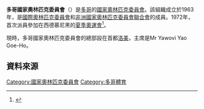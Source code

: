 {{Infobox National Olympic Committee
| title = 多哥國家奧林匹克委員會
| logo = 
| 國家或地區 = TOG
| 國家或地區編碼 = TOG
| 成立日期 = 1963年
| 加入國際奧委會 = 1965年
| 所屬成員 = [[非洲國家奧林匹克委員會聯合會|非洲國家奧林匹克委員會聯合會]]
| 總部 = 多哥[[洛美|洛美]]
| 會長 = Mr Yawovi Yao Goe-Ho
| 秘書長 =
| 網頁 = 
}}
'''多哥國家奧林匹克委員會'''（{{lang|en|Togo National Olympic Committee}}）是[[多哥|多哥]]的[[國家奧林匹克委員會|國家奧林匹克委員會]]。該組織成立於1963年，是[[國際奧林匹克委員會|國際奧林匹克委員會]]和[[非洲國家奧林匹克委員會聯合會|非洲國家奧林匹克委員會聯合會]]的成員。1972年，首次派員參加在西德慕尼黑的[[1972年夏季奧林匹克運動會|夏季奧運會]]<ref>{{Cite web |url=http://www.sports-reference.com/olympics/countries/TOG/ |title=Togo |access-date=2014-05-09 |archive-url=https://web.archive.org/web/20090220003422/http://www.sports-reference.com/olympics/countries/TOG/ |archive-date=2009-02-20 |dead-url=yes }}</ref>。

現時，多哥國家奧林匹克委員會的總部設在首都[[洛美|洛美]]，主席是Mr Yawovi Yao Goe-Ho。

==資料來源==
{{Reflist}}

{{非洲國家奧林匹克委員會聯合會}}
{{Authority control}}

[[Category:國家奧林匹克委員會|Category:國家奧林匹克委員會]]
[[Category:多哥體育|Category:多哥體育]]